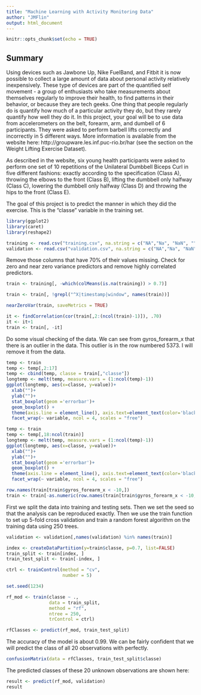 ---
title: "Machine Learning with Activity Monitoring Data"
author: "JMFlin"
output: html_document
---

```{r setup, include=FALSE}
knitr::opts_chunk$set(echo = TRUE)
```

## Summary
Using devices such as Jawbone Up, Nike FuelBand, and Fitbit it is now possible to collect a large amount of data about personal activity relatively inexpensively. These type of devices are part of the quantified self movement - a group of enthusiasts who take measurements about themselves regularly to improve their health, to find patterns in their behavior, or because they are tech geeks. One thing that people regularly do is quantify how much of a particular activity they do, but they rarely quantify how well they do it. In this project, your goal will be to use data from accelerometers on the belt, forearm, arm, and dumbell of 6 participants. They were asked to perform barbell lifts correctly and incorrectly in 5 different ways. More information is available from the website here: http://groupware.les.inf.puc-rio.br/har (see the section on the Weight Lifting Exercise Dataset).

As described in the website, six young health participants were asked to perform one set of 10 repetitions of the Unilateral Dumbbell Biceps Curl in five different fashions: exactly according to the specification (Class A), throwing the elbows to the front (Class B), lifting the dumbbell only halfway (Class C), lowering the dumbbell only halfway (Class D) and throwing the hips to the front (Class E).

The goal of this project is to predict the manner in which they did the exercise. This is the "classe" variable in the training set. 
 
```{r, message=FALSE}
library(ggplot2)
library(caret)
library(reshape2)
```

```{r}
training <- read.csv("training.csv", na.string = c("NA","Na", "NaN", "", " ", "#DIV/0!"))
validation <- read.csv("validation.csv", na.string = c("NA","Na", "NaN", "", " ", "#DIV/0!"))
```
 
Remove those columns that have 70% of their values missing. Check for zero and near zero variance predictors and remove highly correlated predictors.
 
```{r}
train <- training[, -which(colMeans(is.na(training)) > 0.7)]

train <- train[, !grepl("^X|timestamp|window", names(train))]

nearZeroVar(train, saveMetrics = TRUE)

it <- findCorrelation(cor(train[,2:(ncol(train)-1)]), .70) 
it <- it+1
train <- train[, -it]
```
 
Do some visual checking of the data. We can see from gyros_forearm_x that there is an outlier in the data. This outlier is in the row numbered 5373. I will remove it from the data.
 
```{r}
temp <- train
temp <- temp[,2:17]
temp <- cbind(temp, classe = train[,"classe"])
longtemp <- melt(temp, measure.vars = (1:ncol(temp)-1))
ggplot(longtemp, aes(x=classe, y=value))+
  xlab("")+
  ylab("")+
  stat_boxplot(geom ='errorbar')+ 
  geom_boxplot() +
  theme(axis.line = element_line(), axis.text=element_text(color='black'), axis.title = element_text(colour = 'black'), legend.text=element_text(), legend.title=element_text(), legend.key = element_rect(colour = "black"))+
  facet_wrap(~ variable, ncol = 4, scales = "free")

temp <- train
temp <- temp[,18:ncol(train)]
longtemp <- melt(temp, measure.vars = (1:ncol(temp)-1))
ggplot(longtemp, aes(x=classe, y=value))+
  xlab("")+
  ylab("")+
  stat_boxplot(geom ='errorbar')+ 
  geom_boxplot() +
  theme(axis.line = element_line(), axis.text=element_text(color='black'), axis.title = element_text(colour = 'black'), legend.text=element_text(), legend.title=element_text(), legend.key = element_rect(colour = "black"))+
  facet_wrap(~ variable, ncol = 4, scales = "free")

row.names(train[train$gyros_forearm_x < -10,])
train <- train[-as.numeric(row.names(train[train$gyros_forearm_x < -10,])),]
```
 


First we split the data into training and testing sets. Then we set the seed so that the analysis can be reproduced exactly. Then we use the train function to set up 5-fold cross validation and train a random forest algorithm on the training data using 250 trees.
 
```{r, message=FALSE}
validation <- validation[,names(validation) %in% names(train)]

index <- createDataPartition(y=train$classe, p=0.7, list=FALSE)
train_split <- train[index, ]
train_test_split <- train[-index, ]

ctrl <- trainControl(method = "cv",
                     number = 5)

set.seed(1234)

rf_mod <- train(classe ~ ., 
                data = train_split,
                method = "rf",
                ntree = 250,
                trControl = ctrl)

rfClasses <- predict(rf_mod, train_test_split)
```

The accuracy of the model is about 0.99. We can be fairly confident that we will predict the class of all 20 observations with perfectly.
 
```{r}
confusionMatrix(data = rfClasses, train_test_split$classe)
```
 
The predicted classes of these 20 unknown observations are shown here:
 
```{r}
result <- predict(rf_mod, validation)
result
```